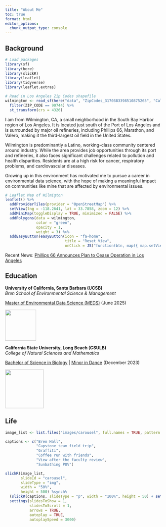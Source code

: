 ```yaml
---
title: "About Me"
toc: true
format: html
editor_options: 
  chunk_output_type: console
---
```


## Background

```r
# Load packages
library(sf)
library(here)
library(slickR)
library(leaflet)
library(tidyverse)
library(leaflet.extras)
```

```r
# Read in Los Angeles Zip Codes shapefile
wilmington <- read_sf(here("data", "ZipCodes_3170383398510875265", "California_Zip_Codes.shp")) %>%
  filter(ZIP_CODE == 90744) %>%
  st_transform(crs = 4326)
```

I am from Wilmington, CA, a small neighborhood in the South Bay Harbor region of Los Angeles. It is located just south of the Port of Los Angeles and is surrounded by major oil refineries, including Phillips 66, Marathon, and Valero, making it the third-largest oil field in the United States.

:::: {layout="[ 40, 60 ]"}

::: {#first-column}

Wilmington is predominantly a Latino, working-class community centered around industry. While the area provides job opportunities through its port and refineries, it also faces significant challenges related to pollution and health disparities. Residents are at a high risk for cancer, respiratory problems, and cardiovascular diseases. 

Growing up in this environment has motivated me to pursue a career in environmental data science, with the hope of making a meaningful impact on communities like mine that are affected by environmental issues.

:::

::: {#second-column}

```r
# Leaflet Map of Wilmigton
leaflet() %>%
  addProviderTiles(provider = "OpenStreetMap") %>%
  setView(lng = -118.2641, lat = 33.7858, zoom = 12) %>%
  addMiniMap(toggleDisplay = TRUE, minimized = FALSE) %>%
  addPolygons(data = wilmington,
              color = "green",
              opacity = 1,
              weight = 3) %>%
  addEasyButton(easyButton(icon = "fa-home",
                           title = "Reset View",
                           onClick = JS("function(btn, map){ map.setView([33.7858, -118.2641], 12); }")))
```

:::

::::

Recent News:
[Phillips 66 Announces Plan to Cease Operation in Los Angeles](https://investor.phillips66.com/financial-information/news-releases/news-release-details/2024/Phillips-66-provides-notice-of-its-plan-to-cease-operations-at-Los-Angeles-area-refinery/default.aspx)

## Education

:::: {layout="[ 70, 30 ]"}

::: {#first-column}

**University of California, Santa Barbara (UCSB)**  
*Bren School of Environmental Science & Management*

[Master of Environmental Data Science (MEDS)](https://bren.ucsb.edu/masters-programs/master-environmental-data-science) (June 2025)

:::

::: {#second-column}

![](images/bren-logo.png){width=100 fig-align="center"}

:::

::::

:::: {layout="[ 70, 30 ]"}

::: {#first-column}
 
**California State University, Long Beach (CSULB)**  
*College of Natural Sciences and Mathematics* 

[Bachelor of Science in Biology](https://www.csulb.edu/biological-sciences/undergraduate-programs) | [Minor in Dance](https://www.csulb.edu/dance/minor-dance) (December 2023)  

:::

::: {#second-column}

![](images/lb-logo.png){width=125 fig-align="center"}

:::

::::

## Life

```r
image_list <- list.files("images/carousel", full.names = TRUE, pattern = "jpeg")

captions <- c("Bren Hall",
              "Capstone team field trip",
              "Graffiti", 
              "Coffee run with friends", 
              "View after the faculty review", 
              "Sunbathing POV")

slickR(image_list,
       slideId = "carousel",
       slideType = "img",
       width = "50%",
       height = 500) %synch%
  (slickR(captions, slideType = "p", width = "100%", height = 50) + settings(arrows = FALSE)) +
  settings(slidesToShow = 1,
           slidesToScroll = 1,
           arrows = TRUE,
           autoplay = TRUE,
           autoplaySpeed = 3000) 
```